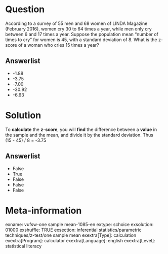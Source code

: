 Question
========
According to a survey of 55 men and 68 women of LINDA Magazine (February
2016), women cry 30 to 64 times a year, while men only cry between 6 and
17 times a year. Suppose the population mean "number of times to cry"
for women is 45, with a standard deviation of 8. What is the z-score of
a woman who cries 15 times a year?

Answerlist
----------
* -1.88
* -3.75
* -7.00
* -30.92
* -6.63

Solution
========





To **calculate** the **z**-**score**, you will **find** the difference
between a **value** in the sample and the mean, and divide it by the
standard deviation. Thus  
(15 - 45) / 8 = -3.75


Answerlist
----------
* False
* True
* False
* False
* False

Meta-information
================
exname: vufsw-one sample mean-1085-en
extype: schoice
exsolution: 01000
exshuffle: TRUE
exsection: inferential statistics/parametric techniques/z-test/one sample mean
exextra[Type]: calculation
exextra[Program]: calculator
exextra[Language]: english
exextra[Level]: statistical literacy

